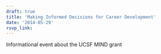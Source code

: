 ```yaml
---
draft: true 
title: 'Making Informed Decisions for Career Development'
date: '2014-05-29'
rsvp_link: 
---
```


Informational event about the UCSF MIND grant





